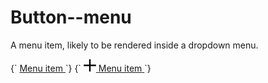 
<Meta title="Objects/Button--menu" />

# Button--menu

A menu item, likely to be rendered inside a dropdown menu.

<Canvas isColumn>
  <Story name="Button--menu">
    {`
      <a href="/" class="o-button o-button--menu u-h6">
        Menu item
      </a>
    `}
  </Story>
  <Story name="Button--menu with icon">
    {`
      <a href="/" class="o-button o-button--menu u-h6">
        <svg class="o-button__icon o-icon o-icon--m" viewBox="0 0 100 100" width="20" height="20" xmlns="http://www.w3.org/2000/svg" aria-hidden="true" role="img">
          <path d="m55.94 1.03v43h43v12h-43v43h-12v-43h-43v-12h43v-43z" fill-rule="evenodd"/>
        </svg>
        <span class="o-button__label">Menu item</span>
      </a>
    `}
  </Story>
</Canvas>
